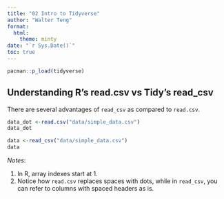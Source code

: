 ```yaml
---
title: "02 Intro to Tidyverse"
author: "Walter Teng"
format: 
  html: 
    theme: minty
date: "`r Sys.Date()`"
toc: true
---
```


```r
pacman::p_load(tidyverse)
```

## Understanding R's read.csv vs Tidy's read_csv

There are several advantages of `read_csv` as compared to `read.csv`.

```r
data_dot <-read.csv("data/simple_data.csv")
data_dot
```


```r
data <-read_csv("data/simple_data.csv")
data
```

*Notes*:

1. In R, array indexes start at 1.
2. Notice how `read.csv` replaces spaces with dots, while in `read_csv`, you can refer to columns with spaced headers as is.